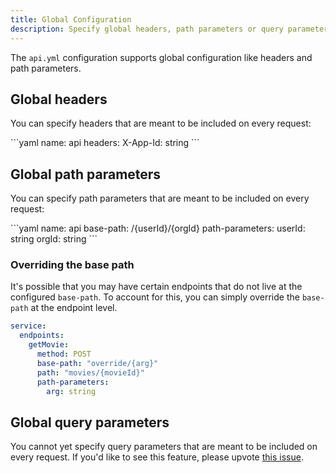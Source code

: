 ```yaml
---
title: Global Configuration
description: Specify global headers, path parameters or query parameters meant to be included on every request.
---
```


The `api.yml` configuration supports global configuration like headers and path parameters. 

## Global headers

You can specify headers that are meant to be included on every request:

<CodeBlock title="api.yml">
```yaml
name: api
headers:
  X-App-Id: string
```
</CodeBlock>

## Global path parameters

You can specify path parameters that are meant to be included on every request:

<CodeBlock title="api.yml">
```yaml
name: api
base-path: /{userId}/{orgId}
path-parameters:
  userId: string
  orgId: string
```
</CodeBlock>

### Overriding the base path

It's possible that you may have certain endpoints that do not live at the configured `base-path`. To account 
for this, you can simply override the `base-path` at the endpoint level. 

```yml imdb.yml {5}
service: 
  endpoints: 
    getMovie: 
      method: POST
      base-path: "override/{arg}"
      path: "movies/{movieId}"
      path-parameters: 
        arg: string
```

## Global query parameters

You cannot yet specify query parameters that are meant to be included on every request.
If you'd like to see this feature, please upvote [this issue](https://github.com/fern-api/fern/issues/2930).
